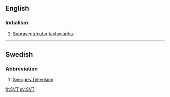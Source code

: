 ==English==
{{wikipedia|Supraventricular tachycardia}}

===Initialism===
{{head|en|initialism}}

# [[supraventricular|Supraventricular]] [[tachycardia]].

----

==Swedish==

===Abbreviation===
{{head|sv|abbreviation}}

# [[w:Sveriges Television|Sveriges Television]]

[[fr:SVT]]
[[sv:SVT]]